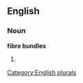 
==English==

===Noun===
'''fibre bundles'''

# {{plural of|[[fibre bundle]]}}

[[Category:English plurals]]